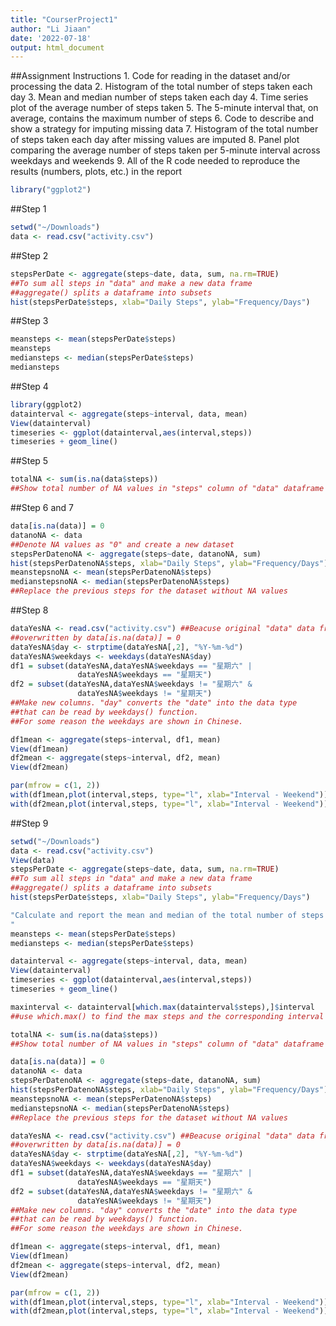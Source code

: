 ```yaml
---
title: "CourserProject1"
author: "Li Jiaan"
date: '2022-07-18'
output: html_document
---
```

##Assignment Instructions
1. Code for reading in the dataset and/or processing the data
2. Histogram of the total number of steps taken each day
3. Mean and median number of steps taken each day
4. Time series plot of the average number of steps taken
5. The 5-minute interval that, on average, contains the maximum number of steps
6. Code to describe and show a strategy for imputing missing data
7. Histogram of the total number of steps taken each day after missing values are imputed
8. Panel plot comparing the average number of steps taken per 5-minute interval across weekdays and weekends
9. All of the R code needed to reproduce the results (numbers, plots, etc.) in the report

```r
library("ggplot2")
```

##Step 1
```r
setwd("~/Downloads")
data <- read.csv("activity.csv")
```

##Step 2 
```r
stepsPerDate <- aggregate(steps~date, data, sum, na.rm=TRUE) 
##To sum all steps in "data" and make a new data frame
##aggregate() splits a dataframe into subsets
hist(stepsPerDate$steps, xlab="Daily Steps", ylab="Frequency/Days")
```

##Step 3
```r
meansteps <- mean(stepsPerDate$steps)
meansteps
mediansteps <- median(stepsPerDate$steps)
mediansteps
```

##Step 4
```r
library(ggplot2)
datainterval <- aggregate(steps~interval, data, mean)
View(datainterval)
timeseries <- ggplot(datainterval,aes(interval,steps))
timeseries + geom_line()
```

##Step 5
```r
totalNA <- sum(is.na(data$steps))
##Show total number of NA values in "steps" column of "data" dataframe
```
##Step 6 and 7
```r
data[is.na(data)] = 0
datanoNA <- data
##Denote NA values as "0" and create a new dataset
stepsPerDatenoNA <- aggregate(steps~date, datanoNA, sum)
hist(stepsPerDatenoNA$steps, xlab="Daily Steps", ylab="Frequency/Days")
meanstepsnoNA <- mean(stepsPerDatenoNA$steps)
medianstepsnoNA <- median(stepsPerDatenoNA$steps)
##Replace the previous steps for the dataset without NA values
```

##Step 8
```r
dataYesNA <- read.csv("activity.csv") ##Beacuse original "data" data frame was 
##overwritten by data[is.na(data)] = 0
dataYesNA$day <- strptime(dataYesNA[,2], "%Y-%m-%d")
dataYesNA$weekdays <- weekdays(dataYesNA$day)
df1 = subset(dataYesNA,dataYesNA$weekdays == "星期六" |
               dataYesNA$weekdays == "星期天")
df2 = subset(dataYesNA,dataYesNA$weekdays != "星期六" &
               dataYesNA$weekdays != "星期天")
##Make new columns. "day" converts the "date" into the data type 
##that can be read by weekdays() function.
##For some reason the weekdays are shown in Chinese.

df1mean <- aggregate(steps~interval, df1, mean)
View(df1mean)
df2mean <- aggregate(steps~interval, df2, mean)
View(df2mean)

par(mfrow = c(1, 2))
with(df1mean,plot(interval,steps, type="l", xlab="Interval - Weekend"))
with(df2mean,plot(interval,steps, type="l", xlab="Interval - Weekend"))
```

##Step 9
```r
setwd("~/Downloads")
data <- read.csv("activity.csv")
View(data)
stepsPerDate <- aggregate(steps~date, data, sum, na.rm=TRUE) 
##To sum all steps in "data" and make a new data frame
##aggregate() splits a dataframe into subsets
hist(stepsPerDate$steps, xlab="Daily Steps", ylab="Frequency/Days")

"Calculate and report the mean and median of the total number of steps taken per day
"
meansteps <- mean(stepsPerDate$steps)
mediansteps <- median(stepsPerDate$steps)

datainterval <- aggregate(steps~interval, data, mean)
View(datainterval)
timeseries <- ggplot(datainterval,aes(interval,steps))
timeseries + geom_line()

maxinterval <- datainterval[which.max(datainterval$steps),]$interval
##use which.max() to find the max steps and the corresponding interval

totalNA <- sum(is.na(data$steps))
##Show total number of NA values in "steps" column of "data" dataframe

data[is.na(data)] = 0
datanoNA <- data
stepsPerDatenoNA <- aggregate(steps~date, datanoNA, sum)
hist(stepsPerDatenoNA$steps, xlab="Daily Steps", ylab="Frequency/Days")
meanstepsnoNA <- mean(stepsPerDatenoNA$steps)
medianstepsnoNA <- median(stepsPerDatenoNA$steps)
##Replace the previous steps for the dataset without NA values

dataYesNA <- read.csv("activity.csv") ##Beacuse original "data" data frame was 
##overwritten by data[is.na(data)] = 0
dataYesNA$day <- strptime(dataYesNA[,2], "%Y-%m-%d")
dataYesNA$weekdays <- weekdays(dataYesNA$day)
df1 = subset(dataYesNA,dataYesNA$weekdays == "星期六" |
               dataYesNA$weekdays == "星期天")
df2 = subset(dataYesNA,dataYesNA$weekdays != "星期六" &
               dataYesNA$weekdays != "星期天")
##Make new columns. "day" converts the "date" into the data type 
##that can be read by weekdays() function.
##For some reason the weekdays are shown in Chinese.

df1mean <- aggregate(steps~interval, df1, mean)
View(df1mean)
df2mean <- aggregate(steps~interval, df2, mean)
View(df2mean)

par(mfrow = c(1, 2))
with(df1mean,plot(interval,steps, type="l", xlab="Interval - Weekend"))
with(df2mean,plot(interval,steps, type="l", xlab="Interval - Weekend"))
```